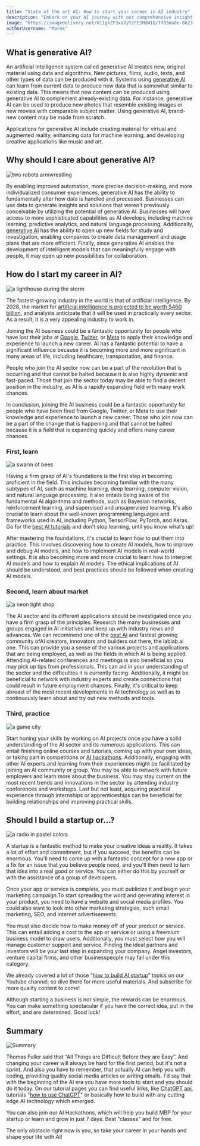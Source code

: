 ```yaml
---
title: "State of the art AI: How to start your career in AI industry"
description: "Embark on your AI journey with our comprehensive insight into how to start your career in the AI industry. Uncover the magic of generative AI and find the way how to use it!"
image: "https://imagedelivery.net/K11gkZF3xaVyYzFESMdWIQ/ff03da0e-8623-49dc-8e2f-5f239cb64000/full"
authorUsername: "Marek"
---
```


## What is generative AI?

An artificial intelligence system called generative AI creates new, original material using data and algorithms. New pictures, films, audio, texts, and other types of data can be produced with it. Systems using [generative AI](https://lablab.ai/blog/generative-ai-generative-ai-models) can learn from current data to produce new data that is somewhat similar to existing data. This means that new content can be produced using generative AI to complement already-existing data. For instance, generative AI can be used to produce new photos that resemble existing images or new movies with comparable subject matter. Using generative AI, brand-new content may be made from scratch.

Applications for generative AI include creating material for virtual and augmented reality, enhancing data for machine learning, and developing creative applications like music and art.

## Why should I care about generative AI?

<Img src="https://imagedelivery.net/K11gkZF3xaVyYzFESMdWIQ/5b503d9c-c93c-493d-1515-91c4e49df500/full" alt="two robots armwrestling" />

By enabling improved automation, more precise decision-making, and more individualized consumer experiences, generative AI has the ability to fundamentally alter how data is handled and processed. Businesses can use data to generate insights and solutions that weren't previously conceivable by utilizing the potential of generative AI. Businesses will have access to more sophisticated capabilities as AI develops, including machine learning, predictive analytics, and natural language processing. Additionally, [generative AI](https://lablab.ai/blog/state-of-the-art-ai-jason-calacanis-the-greatest-startup-investor-of-all-time-number-one-prediction-for-2023) has the ability to open up new fields for study and investigation, enabling companies to create data management and usage plans that are more efficient. Finally, since generative AI enables the development of intelligent models that can meaningfully engage with people, it may open up new possibilities for collaboration.

## How do I start my career in AI?

<Img src="https://imagedelivery.net/K11gkZF3xaVyYzFESMdWIQ/b40780ef-dd98-4348-f8ab-b496d0aa3e00/full" alt="a lighthouse during the storm"  />

The fastest-growing industry in the world is that of artificial intelligence. By 2028, the market for [artificial intelligence is projected to be worth $460 billion](https://newnative.ai/news/the-ai-economy-and-future-of-ai-natives), and analysts anticipate that it will be used in practically every sector. As a result, it is a very appealing industry to work in.

Joining the AI business could be a fantastic opportunity for people who have lost their jobs at [Google](https://www.independent.co.uk/tech/google-firing-layoffs-sundar-pichai-alphabet-b2266019.html), [Twitter](https://edition.cnn.com/2022/12/22/tech/twitter-layoffs-continue/index.html), or [Meta](https://www.forbes.com/sites/qai/2022/12/07/meta-layoffsfacebook-continues-to-cut-costs-by-cutting-headcount/) to apply their knowledge and experience to launch a new career. AI has a fantastic potential to have a significant influence because it is becoming more and more significant in many areas of life, including healthcare, transportation, and finance.

People who join the AI sector now can be a part of the revolution that is occurring and that cannot be halted because it is also highly dynamic and fast-paced. Those that join the sector today may be able to find a decent position in the industry, as AI is a rapidly expanding field with many work chances.

In conclusion, joining the AI business could be a fantastic opportunity for people who have been fired from Google, Twitter, or Meta to use their knowledge and experience to launch a new career. Those who join now can be a part of the change that is happening and that cannot be halted because it is a field that is expanding quickly and offers many career chances.

### First, learn

<Img src="https://imagedelivery.net/K11gkZF3xaVyYzFESMdWIQ/acca201e-0f0b-4a74-cdf4-279240519200/full" alt="a swarm of bees" />

Having a firm grasp of AI's foundations is the first step in becoming proficient in the field. This includes becoming familiar with the many subtypes of AI, such as machine learning, deep learning, computer vision, and natural language processing. It also entails being aware of the fundamental AI algorithms and methods, such as Bayesian networks, reinforcement learning, and supervised and unsupervised learning. It's also crucial to learn about the well-known programming languages and frameworks used in AI, including Python, TensorFlow, PyTorch, and Keras. Go for the [best AI tutorials](https://lablab.ai/t) and don’t stop learning, until you know what’s up!

After mastering the foundations, it's crucial to learn how to put them into practice. This involves discovering how to create AI models, how to improve and debug AI models, and how to implement AI models in real-world settings. It is also becoming more and more crucial to learn how to interpret AI models and how to explain AI models. The ethical implications of AI should be understood, and best practices should be followed when creating AI models.

### Second, learn about market

<Img src="https://imagedelivery.net/K11gkZF3xaVyYzFESMdWIQ/715902ac-4ab2-48fe-6715-d3681d7a1d00/full" alt="a neon light shop" />

The AI sector and its different applications should be investigated once you have a firm grasp of the principles. Research the many businesses and groups engaged in AI initiatives and keep up with industry news and advances. We can recommend one of the [best AI](https://discord.com/invite/XnxrJ8ytRs) and fastest growing community ofAI creators, innovators and builders out there, the lablab.ai one. This can provide you a sense of the various projects and applications that are being employed, as well as the fields in which AI is being applied. Attending AI-related conferences and meetings is also beneficial so you may pick up tips from professionals. This can aid in your understanding of the sector and the difficulties it is currently facing. Additionally, it might be beneficial to network with industry experts and create connections that could result in future employment chances. Finally, it's critical to keep abreast of the most recent developments in AI technology as well as to continuously learn about and try out new methods and tools.

### Third, practice

<Img src="https://imagedelivery.net/K11gkZF3xaVyYzFESMdWIQ/8557ae32-0c2b-4f76-f492-c3a5da50fb00/full" alt="a game city" />

Start honing your skills by working on AI projects once you have a solid understanding of the AI sector and its numerous applications. This can entail finishing online courses and tutorials, coming up with your own ideas, or taking part in competitions or [AI hackathons](https://lablab.ai/event). Additionally, engaging with other AI experts and learning from their experiences might be facilitated by joining an AI community or group. You may be able to network with future employers and learn more about the business. You may stay current on the most recent trends and innovations in the sector by attending industry conferences and workshops. Last but not least, acquiring practical experience through internships or apprenticeships can be beneficial for building relationships and improving practical skills.

## Should I build a startup or…?

<Img src="https://imagedelivery.net/K11gkZF3xaVyYzFESMdWIQ/49e28e9b-5406-4003-8480-11f891358000/full" alt="a radio in pastel colors" />

A startup is a fantastic method to make your creative ideas a reality. It takes a lot of effort and commitment, but if you succeed, the benefits can be enormous. You'll need to come up with a fantastic concept for a new app or a fix for an issue that you believe people need, and you'll then need to turn that idea into a real good or service. You can either do this by yourself or with the assistance of a group of developers.

Once your app or service is complete, you must publicize it and begin your marketing campaign.To start spreading the word and generating interest in your product, you need to have a website and social media profiles. You could also want to look into other marketing strategies, such email marketing, SEO, and internet advertisements.

You must also decide how to make money off of your product or service. This can entail adding a cost to the app or service or using a freemium business model to draw users. Additionally, you must select how you will manage customer support and service. Finding the ideal partners and investors will be your last step in expanding your company. Angel investors, venture capital firms, and other businesspeople may fall under this category.

We already covered a lot of those “[how to build AI startup](https://www.youtube.com/@lablab10/videos)” topics on our Youtube channel, so dive there for more useful materials. And subscribe for more quality content to come!

Although starting a business is not simple, the rewards can be enormous. You can make something spectacular if you have the correct idea, put in the effort, and are determined. Good luck!

## Summary

<Img src="https://imagedelivery.net/K11gkZF3xaVyYzFESMdWIQ/28c4b5fb-5a3f-42ec-d29f-407902052800/original" alt="Summary" />

Thomas Fuller said that “All Things are Difficult Before they are Easy”. And changing your career will always be hard for the first period, but it's not a sprint. And also you have to remember, that actually AI can help you with coding, providing quality social media articles or writing emails. I'd say that with the beginning of the AI era you have more tools to start and you should do it today. On our tutorial pages you can find useful links, like [ChatGPT api](https://lablab.ai/tech/openai/chatgpt), tutorials "[how to use ChatGPT](https://lablab.ai/t/chatgpt-guide)" or basically how to build with any cutting edge AI technology which emerged.

You can also join our AI Hackathons, which will help you build MBP for your startup or learn and grow in just 7 days. Best "classes" and for free.

The only obstacle right now is you, so take your career in your hands and shape your life with AI!
